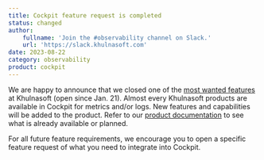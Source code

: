 ```yaml
---
title: Cockpit feature request is completed
status: changed
author:
    fullname: 'Join the #observability channel on Slack.'
    url: 'https://slack.khulnasoft.com'
date: 2023-08-22
category: observability
product: cockpit
---
```


We are happy to announce that we closed one of the [most wanted features](https://feature-request.khulnasoft.com/posts/38/log-centralization-and-management)  at Khulnasoft (open since Jan. 21).
Almost every Khulnasoft products are available in Cockpit for metrics and/or logs. New features and capabilities will be added to the product. Refer to our [product documentation](https://www.khulnasoft.com/en/docs/observability/cockpit/reference-content/cockpit-limitations/#product-integration-into-cockpit) to see what is already available or planned.

For all future feature requirements, we encourage you to open a specific feature request of what you need to integrate into Cockpit.

